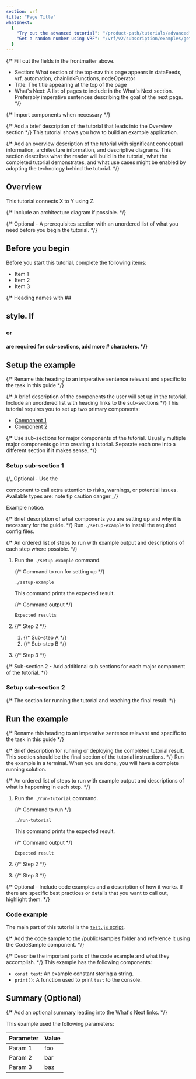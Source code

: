 ```yaml
---
section: vrf
title: "Page Title"
whatsnext:
  {
    "Try out the advanced tutorial": "/product-path/tutorials/advanced",
    "Get a random number using VRF": "/vrf/v2/subscription/examples/get-a-random-number",
  }
---
```


{/\*
Fill out the fields in the frontmatter above.

- Section: What section of the top-nav this page appears in dataFeeds, vrf, automation, chainlinkFunctions, nodeOperator
- Title: The title appearing at the top of the page
- What's Next: A list of pages to include in the What's Next section. Preferably imperative sentences describing the goal of the next page.
  \*/}

{/* Import components when necessary */}

{/* Add a brief description of the tutorial that leads into the Overview section */}
This tutorial shows you how to build an example application.

{/* Add an overview description of the tutorial with significant conceptual information, architecture information, and descriptive diagrams. This section describes what the reader will build in the tutorial, what the completed tutorial demonstrates, and what use cases might be enabled by adopting the technology behind the tutorial. */}

## Overview

This tutorial connects X to Y using Z.

{/* Include an architecture diagram if possible. */}

<ClickToZoom src="/images/ccip/basic-architecture.png" alt="Example Architecture Diagram" />

{/* Optional - A prerequisites section with an unordered list of what you need before you begin the tutorial. */}

## Before you begin

Before you start this tutorial, complete the following items:

- Item 1
- Item 2
- Item 3

{/* Heading names with ## <h2> style. If <h3> or <h4> are required for sub-sections, add more # characters. */}

## Setup the example

{/* Rename this heading to an imperative sentence relevant and specific to the task in this guide */}

{/* A brief description of the components the user will set up in the tutorial. Include an unordered list with heading links to the sub-sections */}
This tutorial requires you to set up two primary components:

- [Component 1](#setup-sub-section-1)
- [Component 2](#setup-sub-section-1)

{/* Use sub-sections for major components of the tutorial. Usually multiple major components go into creating a tutorial. Separate each one into a different section if it makes sense. */}

### Setup sub-section 1

{/_
Optional - Use the <Aside> component to call extra attention to risks, warnings, or potential issues.
Available types are:
note
tip
caution
danger
_/}

<Aside type="note" title="Example notice">
  Example notice.
</Aside>

{/* Brief description of what components you are setting up and why it is necessary for the guide. */}
Run `./setup-example` to install the required config files.

{/* An ordered list of steps to run with example output and descriptions of each step where possible. */}

1. Run the `./setup-example` command.

   {/* Command to run for setting up */}

   ```shell
   ./setup-example
   ```

   This command prints the expected result.

   {/* Command output */}

   ```text
   Expected results
   ```

1. {/* Step 2 */}
   1. {/* Sub-step A */}
   1. {/* Sub-step B */}

1. {/* Step 3 */}

{/* Sub-section 2 - Add additional sub sections for each major component of the tutorial. */}

### Setup sub-section 2

{/* The section for running the tutorial and reaching the final result. */}

## Run the example

{/* Rename this heading to an imperative sentence relevant and specific to the task in this guide */}

{/* Brief description for running or deploying the completed tutorial result. This section should be the final section of the tutorial instructions. */}
Run the example in a terminal. When you are done, you will have a complete running solution.

{/* An ordered list of steps to run with example output and descriptions of what is happening in each step. */}

1. Run the `./run-tutorial` command.

   {/* Command to run */}

   ```shell
   ./run-tutorial
   ```

   This command prints the expected result.

   {/* Command output */}

   ```text
   Expected result
   ```

1. {/* Step 2 */}

1. {/* Step 3 */}

{/* Optional - Include code examples and a description of how it works. If there are specific best practices or details that you want to call out, highlight them. */}

### Code example

The main part of this tutorial is the [`test.js` script](samples/productName/tutorialName/test.js).

{/* Add the code sample to the /public/samples folder and reference it using the CodeSample component. */}

<CodeSample src="samples/productName/tutorialName/test.js" />

{/* Describe the important parts of the code example and what they accomplish. */}
This example has the following components:

- `const test`: An example constant storing a string.
- `print()`: A function used to print `test` to the console.

## Summary (Optional)

{/* Add an optional summary leading into the What's Next links. */}

This example used the following parameters:

| Parameter | Value |
| --------- | ----- |
| Param 1   | foo   |
| Param 2   | bar   |
| Param 3   | baz   |
